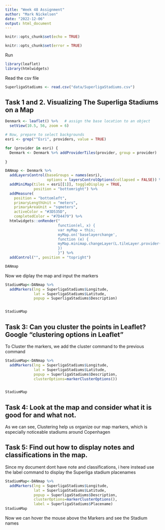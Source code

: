 ```yaml
---
title: "Week 48 Assignment"
author: "Mark Nickelsen"
date: "2022-12-06"
output: html_document
---
```


```r
knitr::opts_chunk$set(echo = TRUE)
```

```r
knitr::opts_chunk$set(error = TRUE)
```
Run
```r
library(leaflet)
library(htmlwidgets)
```

Read the csv file
```r
SuperligaStadiums <- read.csv("data/SuperligaStadiums.csv")
```
## Task 1 and 2. Visualizing The Superliga Stadiums on a Map

```r
Denmark <- leaflet() %>%   # assign the base location to an object
  setView(10.5, 56, zoom = 6)

# Now, prepare to select backgrounds
esri <- grep("^Esri", providers, value = TRUE)

for (provider in esri) {
  Denmark <- Denmark %>% addProviderTiles(provider, group = provider)
  
}

DANmap <- Denmark %>%
  addLayersControl(baseGroups = names(esri),
                   options = layersControlOptions(collapsed = FALSE)) %>%
  addMiniMap(tiles = esri[[1]], toggleDisplay = TRUE,
             position = "bottomright") %>%
  addMeasure(
    position = "bottomleft",
    primaryLengthUnit = "meters",
    primaryAreaUnit = "sqmeters",
    activeColor = "#3D535D",
    completedColor = "#7D4479") %>% 
  htmlwidgets::onRender("
                        function(el, x) {
                        var myMap = this;
                        myMap.on('baselayerchange',
                        function (e) {
                        myMap.minimap.changeLayer(L.tileLayer.provider(e.name));
                        })
                        }") %>% 
  addControl("", position = "topright")

DANmap
```


Now we diplay the map and input the markers

```r
StadiumMap<-DANmap %>% 
  addMarkers(lng = SuperligaStadiums$Longitude, 
             lat = SuperligaStadiums$Latitude,
             popup = SuperligaStadiums$Description)


StadiumMap
```

## Task 3: Can you cluster the points in Leaflet? Google "clustering options in Leaflet"

To Cluster the markers, we add the cluster command to the previous command

```r
StadiumMap<-DANmap %>% 
  addMarkers(lng = SuperligaStadiums$Longitude, 
             lat = SuperligaStadiums$Latitude,
             popup = SuperligaStadiums$Description,
             clusterOptions=markerClusterOptions())


StadiumMap
```


## Task 4: Look at the map and consider what it is good for and what not.
As we can see, Clustering help us organize our map markers, which is especially noticeable stadiums around Copenhagen

## Task 5: Find out how to display notes and classifications in the map.

Since my document dont have note and classifications, i here instead use the label
command to display the Superliga stadium placenames

```r
StadiumMap<-DANmap %>% 
  addMarkers(lng = SuperligaStadiums$Longitude, 
             lat = SuperligaStadiums$Latitude,
             popup = SuperligaStadiums$Description,
             clusterOptions=markerClusterOptions(),
             label = SuperligaStadiums$Placename)
StadiumMap
```

Now we can hover the mouse above the Markers and see the Stadium names






